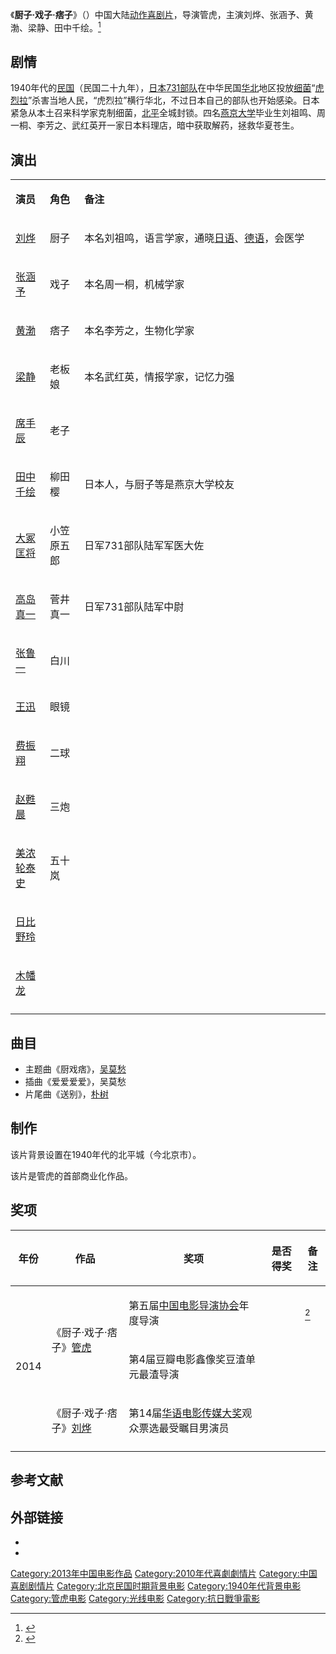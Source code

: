 {{电影信息框
| 片名     = 厨子·戏子·痞子
| 电影原名 = ''{{lang|en|The Chef, the Actor, the Scoundrel}}''
| 图像     = The Chef, the Actor, the Scoundrel poster.jpg
| 图像说明 = 海报
| 导演     = [[管虎|管虎]]
| 监制     = 常继红、徐林、杨晓伟、石头
| 制片     = 老费、李晓萍、朱文玖、焦爱民
| 编剧     = 管虎<br>董润年
| 剧本     = 
| 原著     = 
| 主演     = 刘烨<br>张涵予<br>黄渤<br>梁静<br>田中千绘
| 主题曲   = 
| 片头曲   = 
| 片尾曲   = 
| 配乐     = 窦鹏
| 摄影     = 杜杰
| 剪辑     = 孔劲蕾
| 制片商   = 第五乐章文化传媒有限公司<br>光线传媒
| 发行商   = 第五乐章文化传媒有限公司<br>光线传媒<br>北京第七印象影视传媒有限责任公司<br>北京春天融合影视文化有限责任公司<br>北京星美千易文化经纪有限公
| 上映日期 = {{Film date|2013|03|29|中国大陆}}
| 片长     = 108分钟
| 产地     = {{CHNML}}
| 语言     = 普通话、[[日語|日語]]
| 预算     = 
| 票房     = 2.72亿
| 前集     = 
| 续集     = 
}}
《'''厨子·戏子·痞子'''》（{{lang-en|''The Chef, the Actor, the Scoundrel''}}）中国大陆[[动作喜剧片|动作喜剧片]]，导演管虎，主演刘烨、张涵予、黄渤、梁静、田中千绘。<ref>{{cite news|author=|url=http://yule.sohu.com/20130329/n370915254.shtml|title=《厨戏痞》打造神奇四侠 张涵予接班黄渤变笑星|accessdate=2014-12-20|newspaper=搜狐网|date=2013-03-29|archive-date=2019-08-11|archive-url=https://web.archive.org/web/20190811191856/http://yule.sohu.com/20130329/n370915254.shtml|dead-url=no}}</ref>

==剧情==
1940年代的[[中華民國|民国]]（民国二十九年），[[日本|日本]][[731部队|731部队]]在中华民国[[华北|华北]]地区投放[[细菌|细菌]]“[[霍亂弧菌|虎烈拉]]”杀害当地人民，“虎烈拉”横行华北，不过日本自己的部队也开始感染。日本紧急从本土召来科学家克制细菌，[[北平市|北平]]全城封锁。四名[[燕京大学|燕京大学]]毕业生刘祖鸣、周一桐、李芳之、武红英开一家日本料理店，暗中获取解药，拯救华夏苍生。

==演出==
{|class="wikitable" width="64%"
|- style="background:cornflowerblue; color:white" align=center
|style="width:7%"|'''演员'''||style="width:7%"|'''角色'''||style="width:50%"|'''备注'''
|-
| [[刘烨_(演员)|刘烨]] || 厨子 || 本名刘祖鸣，语言学家，通晓[[日语|日语]]、[[德语|德语]]，会医学
|-
| [[张涵予|张涵予]] || 戏子 || 本名周一桐，机械学家
|- 
| [[黄渤|黄渤]] || 痞子 || 本名李芳之，生物化学家
|- 
| [[梁静_(演员)|梁静]] || 老板娘 || 本名武红英，情报学家，记忆力强
|-
| [[席手辰|席手辰]]  || 老子 ||   
|-
| [[田中千绘|田中千绘]] || 柳田樱  || 日本人，与厨子等是燕京大学校友
|-
| [[大冢匡将|大冢匡将]] || 小笠原五郎 || 日军731部队陆军军医大佐
|-
| [[高岛真一|高岛真一]] || 菅井真一 || 日军731部队陆军中尉
|-
| [[张鲁一|张鲁一]] ||  白川 ||   
|-
|[[王迅_(演员)|王迅]]|| 眼镜 ||   
|-
| [[费振翔|费振翔]] || 二球 ||   
|-
| [[赵甦晨|赵甦晨]] || 三炮 ||   
|-
| [[美浓轮泰史|美浓轮泰史]] || 五十岚  ||   
|-
| [[日比野玲|日比野玲]] ||  ||   
|-
| [[木幡龙|木幡龙]] ||  ||   
|-
|}

==曲目==
*主题曲《厨戏痞》，[[吴莫愁|吴莫愁]]
*插曲《爱爱爱爱》，吴莫愁
*片尾曲《送别》，[[朴树_(歌手)|朴树]]

==制作==
该片背景设置在1940年代的北平城（今北京市）。

该片是管虎的首部商业化作品。

==奖项==
{| class="wikitable"
|-
! 年份 !! 作品  !! 奖项  !! 是否得奖 !! 备注
|-
|rowspan="3" | 2014 || rowspan="2" | 《厨子·戏子·痞子》[[管虎|管虎]] || 第五届[[中国电影导演协会|中国电影导演协会]]年度导演  || {{nom}} || <ref>{{cite news|author=|url=http://ent.sina.com.cn/m/c/2014-03-25/01234116514.shtml|title=导演协会奖冯小刚任主席 《天注定》退选|newspaper=新浪|date=2014-03-25|accessdate=2014-12-20|archive-date=2014-03-25|archive-url=https://web.archive.org/web/20140325113708/http://ent.sina.com.cn/m/c/2014-03-25/01234116514.shtml|dead-url=no}}</ref> 
|-
| 第4届豆瓣电影鑫像奖豆渣单元最渣导演 || {{nom}} ||
|-
| 《厨子·戏子·痞子》[[刘烨_(演员)|刘烨]] || 第14届[[华语电影传媒大奖|华语电影传媒大奖]]观众票选最受瞩目男演员 || {{nom}} ||
|-
|}

==参考文献==
{{reflist}}

== 外部链接==
*{{douban}}
*{{Mtime|164261}}

{{電影台灣首播
|電視台={{flagicon|Taiwan}} 台灣 [[衛視電影台|衛視電影台]]
|播放檔次=週六晚間9點全台首播
|節目名稱=厨子戏子痞子
|日期=2015.10.17
}}
{{管虎}}
{{DEFAULTSORT:Chu厨子}}
[[Category:2013年中国电影作品|Category:2013年中国电影作品]]
[[Category:2010年代喜劇劇情片|Category:2010年代喜劇劇情片]]
[[Category:中国喜剧剧情片|Category:中国喜剧剧情片]]
[[Category:北京民国时期背景电影|Category:北京民国时期背景电影]]
[[Category:1940年代背景电影|Category:1940年代背景电影]]
[[Category:管虎电影|Category:管虎电影]]
[[Category:光线电影|Category:光线电影]]
[[Category:抗日戰爭電影|Category:抗日戰爭電影]]